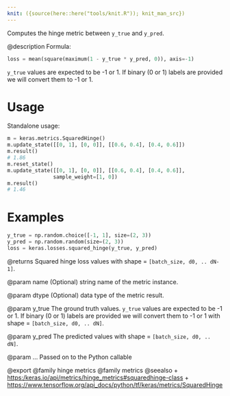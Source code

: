 ```yaml
---
knit: ({source(here::here("tools/knit.R")); knit_man_src})
---
```

Computes the hinge metric between `y_true` and `y_pred`.

@description
Formula:

```python
loss = mean(square(maximum(1 - y_true * y_pred, 0)), axis=-1)
```

`y_true` values are expected to be -1 or 1. If binary (0 or 1) labels are
provided we will convert them to -1 or 1.

# Usage
Standalone usage:

```python
m = keras.metrics.SquaredHinge()
m.update_state([[0, 1], [0, 0]], [[0.6, 0.4], [0.4, 0.6]])
m.result()
# 1.86
m.reset_state()
m.update_state([[0, 1], [0, 0]], [[0.6, 0.4], [0.4, 0.6]],
               sample_weight=[1, 0])
m.result()
# 1.46
```

# Examples
```python
y_true = np.random.choice([-1, 1], size=(2, 3))
y_pred = np.random.random(size=(2, 3))
loss = keras.losses.squared_hinge(y_true, y_pred)
```

@returns
Squared hinge loss values with shape = `[batch_size, d0, .. dN-1]`.

@param name
(Optional) string name of the metric instance.

@param dtype
(Optional) data type of the metric result.

@param y_true
The ground truth values. `y_true` values are expected to be -1
or 1. If binary (0 or 1) labels are provided we will convert them
to -1 or 1 with shape = `[batch_size, d0, .. dN]`.

@param y_pred
The predicted values with shape = `[batch_size, d0, .. dN]`.

@param ...
Passed on to the Python callable

@export
@family hinge metrics
@family metrics
@seealso
+ <https:/keras.io/api/metrics/hinge_metrics#squaredhinge-class>
+ <https://www.tensorflow.org/api_docs/python/tf/keras/metrics/SquaredHinge>
